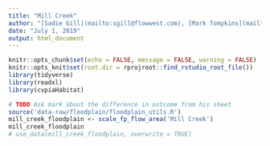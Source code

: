 ```yaml
---
title: "Mill Creek"
author: "[Sadie Gill](mailto:sgill@flowwest.com), [Mark Tompkins](mailto:mtompkins@flowwest.com)"
date: "July 1, 2019"
output: html_document
---
```


```r
knitr::opts_chunk$set(echo = FALSE, message = FALSE, warning = FALSE)
knitr::opts_knit$set(root.dir = rprojroot::find_rstudio_root_file())
library(tidyverse)
library(readxl)
library(cvpiaHabitat)
```

```r
# TODO Ask mark about the difference in outcome from his sheet
source('data-raw/floodplain/floodplain_utils.R')
mill_creek_floodplain <- scale_fp_flow_area('Mill Creek')
mill_creek_floodplain
# use_data(mill_creek_floodplain, overwrite = TRUE)
```
